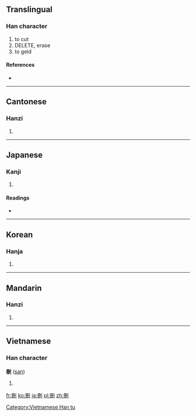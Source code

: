 {{also|删}}
==Translingual==

===Han character===
{{Han char|rn=18|rad=刀|as=05|sn=7|four=7240<sub>0</sub>|canj=月廿中弓 (BTLN)}}

# to cut
# DELETE, erase
# to geld

====References====
* {{Han ref|kx=0138.281|dkj=01917|dj=0311.060|hdz=10328.120|uh=522A|ud=21034|bh=A752|bd=42834}}

----

==Cantonese==

===Hanzi===
{{yue-hanzi|jyut=[[saan1]]|y=saan1|sim=删}}

# {{defn|lang=yue|sort=刀05}}

----

==Japanese==

===Kanji===
{{ja-kanji|grade=|rs=刀05}}

# {{defn|lang=ja|sort=刀05}}

====Readings====
* {{ja-readings|on=[[さん]] (san)|kun=[[けずる]] (kezuru)}}

----

==Korean==

===Hanja===
{{ko-hanja|hangeul=산|rv=san|mr=san}}

# {{defn|lang=ko|sort=刀05}}

----

==Mandarin==

===Hanzi===
{{cmn-hanzi|sim=删|pin=[[shān]] ([[shan1]])|wg=shan<sup>1</sup>}}

# {{defn|lang=cmn|sort=刀05}}

----

==Vietnamese==

===Han character===
'''刪''' ([[san]])

# {{defn|vi}}

[[Category:Vietnamese Han tu]]

[[fr:刪]]
[[ko:刪]]
[[ja:刪]]
[[pl:刪]]
[[zh:刪]]